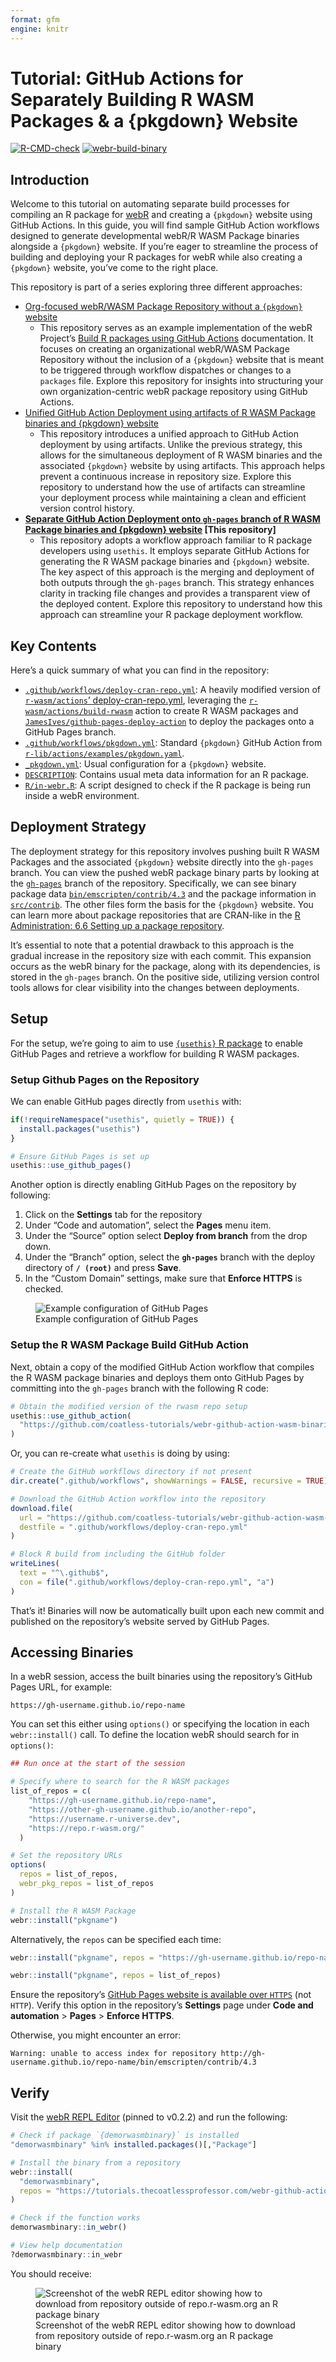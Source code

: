 ```yaml
---
format: gfm
engine: knitr
---
```


# Tutorial: GitHub Actions for Separately Building R WASM Packages & a {pkgdown} Website

<!-- badges: start -->
[![R-CMD-check](https://github.com/coatless-tutorials/webr-github-action-wasm-binaries/actions/workflows/R-CMD-check.yaml/badge.svg)](https://github.com/coatless-tutorials/webr-github-action-wasm-binaries/actions/workflows/R-CMD-check.yaml)
[![webr-build-binary](https://github.com/coatless-tutorials/webr-github-action-wasm-binaries/actions/workflows/deploy-cran-repo.yml/badge.svg)](https://github.com/coatless-tutorials/webr-github-action-wasm-binaries/actions/workflows/deploy-cran-repo.yml)
<!-- badges: end -->

## Introduction

Welcome to this tutorial on automating separate build processes for compiling
an R package for [webR](https://docs.r-wasm.org/webr/latest/) and creating
a `{pkgdown}` website using GitHub Actions. In this guide, you will find sample
GitHub Action workflows designed to generate developmental webR/R WASM Package
binaries alongside a `{pkgdown}` website. If you're eager to streamline the
process of building and deploying your R packages for webR while also creating
a `{pkgdown}` website, you've come to the right place. 

This repository is part of a series exploring three different approaches:

- [Org-focused webR/WASM Package Repository without a `{pkgdown}` website](https://github.com/coatless-tutorials/webr-org-gh-action)
  - This repository serves as an example implementation of the webR Project's 
  [Build R packages using GitHub Actions](https://r-wasm.github.io/rwasm/articles/github-actions.html)
  documentation. It focuses on creating an organizational webR/WASM Package Repository without
  the inclusion of a `{pkgdown}` website that is meant to be triggered through
  workflow dispatches or changes to a `packages` file. Explore this repository for insights
  into structuring your own organization-centric webR package repository using
  GitHub Actions.
- [Unified GitHub Action Deployment using artifacts of R WASM Package binaries and {pkgdown} website](https://github.com/coatless-tutorials/webr-unified-gh-workflow)
  - This repository introduces a unified approach to GitHub Action deployment by
    using artifacts. Unlike the previous strategy, this allows for the 
    simultaneous deployment of R WASM binaries and the associated `{pkgdown}`
    website by using artifacts. This approach helps prevent a continuous 
    increase in repository size. Explore this repository to understand how the
    use of artifacts can streamline your deployment process while maintaining a
    clean and efficient version control history.
- **[Separate GitHub Action Deployment onto `gh-pages` branch of R WASM Package binaries and {pkgdown} website](https://github.com/coatless-tutorials/webr-github-action-wasm-binaries) [This repository]**
  - This repository adopts a workflow approach familiar to R package developers
    using `usethis`. It employs separate GitHub Actions for generating the 
    R WASM package binaries and `{pkgdown}` website. The key aspect of this 
    approach is the merging and deployment of both outputs through the `gh-pages`
    branch. This strategy enhances clarity in tracking file changes and 
    provides a transparent view of the deployed content. Explore this repository
    to understand how this approach can streamline your R package deployment workflow.

## Key Contents

Here's a quick summary of what you can find in the repository:

- [`.github/workflows/deploy-cran-repo.yml`](.github/workflows/deploy-cran-repo.yml): A heavily modified version of [`r-wasm/actions`' deploy-cran-repo.yml](https://github.com/r-wasm/actions/blob/d21bf7da50e539df543bbee973087ec585deaba6/examples/deploy-cran-repo.yml), leveraging the [`r-wasm/actions/build-rwasm`](https://github.com/r-wasm/actions/blob/d21bf7da50e539df543bbee973087ec585deaba6/build-rwasm/README.md) action to create R WASM packages and [`JamesIves/github-pages-deploy-action`](https://github.com/JamesIves/github-pages-deploy-action) 
to deploy the packages onto a GitHub Pages branch.
- [`.github/workflows/pkgdown.yml`](https://github.com/coatless-tutorials/webr-github-action-wasm-binaries/blob/b68770599449e79b92644173485cec4ee87b7f59/.github/workflows/pkgdown.yaml):
  Standard `{pkgdown}` GitHub Action from [`r-lib/actions/examples/pkgdown.yaml`](https://github.com/r-lib/actions/blob/46e9e5f2d0dd3aa6ee94b8f49bcc146201e90959/examples/pkgdown.yaml).
- [`_pkgdown.yml`](_pkgdown.yml): Usual configuration for a `{pkgdown}` website.
- [`DESCRIPTION`](DESCRIPTION): Contains usual meta data information for an R package.
- [`R/in-webr.R`](R/in-webr.R): A script designed to check if the R package 
  is being run inside a webR environment.

## Deployment Strategy 

The deployment strategy for this repository involves pushing built R WASM Packages 
and the associated `{pkgdown}` website directly into the `gh-pages` branch. 
You can view the pushed webR package binary parts by looking at the
[`gh-pages`](https://github.com/coatless-tutorials/webr-github-action-wasm-binaries/tree/gh-pages)
branch of the repository. Specifically, we can see binary package data
[`bin/emscripten/contrib/4.3`](https://github.com/coatless-tutorials/webr-github-action-wasm-binaries/tree/gh-pages/bin/emscripten/contrib/4.3)
and the package information in
[`src/contrib`](https://github.com/coatless-tutorials/webr-github-action-wasm-binaries/tree/gh-pages/src/contrib). The other files form the basis for the `{pkgdown}` website. You
can learn more about package repositories that are CRAN-like in the [R Administration: 6.6 Setting up a package repository](https://cran.r-project.org/doc/manuals/r-release/R-admin.html#Setting-up-a-package-repository).

It's essential to note that a potential drawback to this approach is the gradual
increase in the repository size with each commit. This expansion occurs as the
webR binary for the package, along with its dependencies, is stored in the 
`gh-pages` branch. On the positive side, utilizing version control tools allows
for clear visibility into the changes between deployments.

## Setup

For the setup, we're going to aim to use [`{usethis}` R package](https://github.com/r-lib/usethis) 
to enable GitHub Pages and retrieve a workflow for building R WASM packages.

### Setup Github Pages on the Repository

We can enable GitHub pages directly from `usethis` with: 

```r
if(!requireNamespace("usethis", quietly = TRUE)) {
  install.packages("usethis")
}

# Ensure GitHub Pages is set up
usethis::use_github_pages()
```

Another option is directly enabling GitHub Pages on the repository by following:

1. Click on the **Settings** tab for the repository
2. Under "Code and automation", select the **Pages** menu item.
3. Under the "Source" option select **Deploy from branch** from the drop down.
4. Under the "Branch" option, select the **`gh-pages`** branch with the deploy directory of **`/ (root)`** and press **Save**.
5. In the "Custom Domain" settings, make sure that **Enforce HTTPS** is checked.

![Example configuration of GitHub Pages](man/figures/gh-pages-setup-options.png)

### Setup the R WASM Package Build GitHub Action

Next, obtain a copy of the modified GitHub Action workflow that compiles
the R WASM package binaries and deploys them onto GitHub Pages by committing
into the `gh-pages` branch with the following R code:

```r
# Obtain the modified version of the rwasm repo setup
usethis::use_github_action(
  "https://github.com/coatless-tutorials/webr-github-action-wasm-binaries/blob/main/.github/workflows/deploy-cran-repo.yml"
)
```

Or, you can re-create what `usethis` is doing by using:

```r
# Create the GitHub workflows directory if not present
dir.create(".github/workflows", showWarnings = FALSE, recursive = TRUE)

# Download the GitHub Action workflow into the repository
download.file(
  url = "https://github.com/coatless-tutorials/webr-github-action-wasm-binaries/blob/main/.github/workflows/deploy-cran-repo.yml",
  destfile = ".github/workflows/deploy-cran-repo.yml"
)

# Block R build from including the GitHub folder
writeLines(
  text = "^\.github$", 
  con = file(".github/workflows/deploy-cran-repo.yml", "a") 
)
```

That's it! Binaries will now be automatically built upon each new commit and 
published on the repository's website served by GitHub Pages.

## Accessing Binaries

In a webR session, access the built binaries using the repository's GitHub Pages URL, for example:

```
https://gh-username.github.io/repo-name
```

You can set this either using `options()` or specifying the location in each `webr::install()` call. To define the location webR should search for in `options()`:

```r
## Run once at the start of the session

# Specify where to search for the R WASM packages
list_of_repos = c(
    "https://gh-username.github.io/repo-name", 
    "https://other-gh-username.github.io/another-repo", 
    "https://username.r-universe.dev", 
    "https://repo.r-wasm.org/"
  )

# Set the repository URLs
options(
  repos = list_of_repos,
  webr_pkg_repos = list_of_repos
)

# Install the R WASM Package
webr::install("pkgname")
```

Alternatively, the `repos` can be specified each time:

```r
webr::install("pkgname", repos = "https://gh-username.github.io/repo-name")

webr::install("pkgname", repos = list_of_repos)
```

:::{.callout-important}

Ensure the repository's [GitHub Pages website is available over `HTTPS`](https://docs.github.com/en/pages/getting-started-with-github-pages/securing-your-github-pages-site-with-https#enforcing-https-for-your-github-pages-site) (not `HTTP`). Verify this option in the repository's **Settings** page under **Code and automation** > **Pages** > **Enforce HTTPS**.

Otherwise, you might encounter an error:

```
Warning: unable to access index for repository http://gh-username.github.io/repo-name/bin/emscripten/contrib/4.3
```
:::

## Verify

Visit the [webR REPL Editor](https://webr.r-wasm.org/v0.2.2/) (pinned to v0.2.2) and run the following:

```r
# Check if package `{demorwasmbinary}` is installed
"demorwasmbinary" %in% installed.packages()[,"Package"]

# Install the binary from a repository
webr::install(
  "demorwasmbinary", 
  repos = "https://tutorials.thecoatlessprofessor.com/webr-github-action-wasm-binaries/"
)

# Check if the function works
demorwasmbinary::in_webr()

# View help documentation
?demorwasmbinary::in_webr
```

You should receive:

![Screenshot of the webR REPL editor showing how to download from repository outside of repo.r-wasm.org an R package binary](man/figures/demo-of-package-working-in-webr-repl.png)
